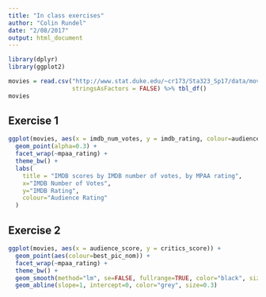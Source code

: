 ```yaml
---
title: "In class exercises"
author: "Colin Rundel"
date: "2/08/2017"
output: html_document
---
```


```r
library(dplyr)
library(ggplot2)

movies = read.csv("http://www.stat.duke.edu/~cr173/Sta323_Sp17/data/movies/movies.csv", 
                  stringsAsFactors = FALSE) %>% tbl_df()
movies
```

## Exercise 1

```r
ggplot(movies, aes(x = imdb_num_votes, y = imdb_rating, colour=audience_rating)) +
  geom_point(alpha=0.3) +
  facet_wrap(~mpaa_rating) +
  theme_bw() +
  labs(
    title = "IMDB scores by IMDB number of votes, by MPAA rating", 
    x="IMDB Number of Votes",
    y="IMDB Rating",
    colour="Audience Rating"
  )
```

## Exercise 2

```r
ggplot(movies, aes(x = audience_score, y = critics_score)) +
  geom_point(aes(colour=best_pic_nom)) +
  facet_wrap(~mpaa_rating) +
  theme_bw() + 
  geom_smooth(method="lm", se=FALSE, fullrange=TRUE, color="black", size=0.3) +
  geom_abline(slope=1, intercept=0, color="grey", size=0.3)
```